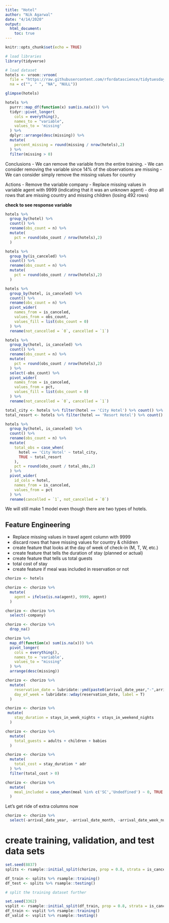 ```yaml
---
title: "Hotel"
author: "Nik Agarwal"
date: "4/14/2020"
output:
  html_document:
    toc: true
---
```


```r
knitr::opts_chunk$set(echo = TRUE)

# load libraries
library(tidyverse)

# load dataset
hotels <- vroom::vroom(
  file = "https://raw.githubusercontent.com/rfordatascience/tidytuesday/master/data/2020/2020-02-11/hotels.csv",
  na = c("", " ", "NA", "NULL"))
```


```r
glimpse(hotels)
```


```r
hotels %>%
  purrr::map_df(function(x) sum(is.na(x))) %>%
  tidyr::pivot_longer(
    cols = everything(),
    names_to = "variable",
    values_to = 'missing'
  ) %>%
  dplyr::arrange(desc(missing)) %>%
  mutate(
    percent_missing = round(missing / nrow(hotels),2)
  ) %>%
  filter(missing > 0)
```

Conclusions
- We can remove the variable <company> from the entire training.
- We can consider removing the variable <agent> since 14% of the observations are missing
- We can consider simply remove the missing values for country

Actions
- Remove the variable company
- Replace missing values in variable agent with 9999 (indicating that it was an unknown agent)
- drop all rows that are missing country and missing children (losing 492 rows)

**check to see response variable**

```r

hotels %>%
  group_by(hotel) %>%
  count() %>%
  rename(obs_count = n) %>%
  mutate(
    pct = round(obs_count / nrow(hotels),2)
  )

```

```r

hotels %>%
  group_by(is_canceled) %>%
  count() %>%
  rename(obs_count = n) %>%
  mutate(
    pct = round(obs_count / nrow(hotels),2)
  )

```
```r
hotels %>%
  group_by(hotel, is_canceled) %>%
  count() %>%
  rename(obs_count = n) %>%
  pivot_wider(
    names_from = is_canceled,
    values_from = obs_count,
    values_fill = list(obs_count = 0)
  ) %>%
  rename(not_cancelled = `0`, cancelled = `1`)
```
```r
hotels %>%
  group_by(hotel, is_canceled) %>%
  count() %>%
  rename(obs_count = n) %>%
  mutate(
    pct = round(obs_count / nrow(hotels),2)
  ) %>%
  select(-obs_count) %>%
  pivot_wider(
    names_from = is_canceled,
    values_from = pct,
    values_fill = list(obs_count = 0)
  ) %>%
  rename(not_cancelled = `0`, cancelled = `1`)
```

```r

total_city <- hotels %>% filter(hotel == 'City Hotel') %>% count() %>% pull()
total_resort <- hotels %>% filter(hotel == 'Resort Hotel') %>% count() %>% pull()

hotels %>%
  group_by(hotel, is_canceled) %>%
  count() %>%
  rename(obs_count = n) %>%
  mutate(
    total_obs = case_when(
      hotel == 'City Hotel' ~ total_city,
      TRUE ~ total_resort
    ),
    pct = round(obs_count / total_obs,2)
  ) %>%
  pivot_wider(
    id_cols = hotel,
    names_from = is_canceled,
    values_from = pct
  ) %>%
  rename(cancelled = `1`, not_cancelled = `0`)

```
We will still make 1 model even though there are two types of hotels.

## Feature Engineering

- Replace missing values in travel agent column with 9999
- discard rows that have missing values for country & children
- create feature that looks at the day of week of check-in (M, T, W, etc.)
- create feature that tells the duration of stay (planned or actual)
- create feature that tells us total guests
- total cost of stay
- create feature if meal was included in reservation or not

```r
chorizo <- hotels
```



```r


chorizo <- chorizo %>%
  mutate(
    agent = ifelse(is.na(agent), 9999, agent)
  )

```


```r

chorizo <- chorizo %>%
  select(-company)

```


```r

chorizo <- chorizo %>%
  drop_na()

```


```r

chorizo %>%
  map_df(function(x) sum(is.na(x))) %>%
  pivot_longer(
    cols = everything(),
    names_to = 'variable',
    values_to = "missing"
  ) %>%
  arrange(desc(missing))

```


```r
chorizo <- chorizo %>%
  mutate(
    reservation_date = lubridate::ymd(paste0(arrival_date_year,"-",arrival_date_month,"-",arrival_date_day_of_month)),
    day_of_week = lubridate::wday(reservation_date, label = T)
  )
```


```r

chorizo <- chorizo %>%
 mutate(
    stay_duration = stays_in_week_nights + stays_in_weekend_nights
  )

```


```r

chorizo <- chorizo %>%
  mutate(
    total_guests = adults + children + babies
  )

```


```r
chorizo <- chorizo %>%
  mutate(
    total_cost = stay_duration * adr
  ) %>%
  filter(total_cost > 0)
```


```r

chorizo <- chorizo %>%
  mutate(
    meal_included = case_when(meal %in% c('SC','Undedfined') ~ 0, TRUE ~ 1)
  )

```


Let's get ride of extra columns now

```r

chorizo <- chorizo %>%
  select(-arrival_date_year, -arrival_date_month, -arrival_date_week_number, -arrival_date_day_of_month, -stays_in_weekend_nights, -stays_in_week_nights, -adults, -children, -babies, -reservation_status, -reservation_status_date, -adr, -meal, -distribution_channel)

```


# create training, validation, and test data sets


```r
set.seed(8837)
splits <- rsample::initial_split(chorizo, prop = 0.8, strata = is_canceled)

df_train <- splits %>% rsample::training()
df_test <- splits %>% rsample::testing()

# split the training dataset further

set.seed(3362)
vsplit <- rsample::initial_split(df_train, prop = 0.8, strata = is_canceled)
df_train <- vsplit %>% rsample::training()
df_valid <- vsplit %>% rsample::testing()


```

